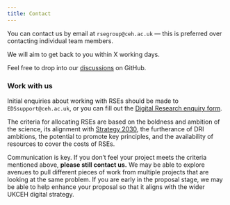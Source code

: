 ```yaml
---
title: Contact
---
```


You can contact us by email at `rsegroup@ceh.ac.uk` --- this is preferred over contacting individual team members.

We will aim to get back to you within X working days.

<!-- We also have an open-door policy... Jo & Joe share office \#52 at the Edinburgh site. -->

Feel free to drop into our [discussions](https://github.com/ukceh-rse/discussions) on GitHub.

### Work with us

Initial enquiries about working with RSEs should be made to `EDSsupport@ceh.ac.uk`, or you can fill out the [Digital Research enquiry form](https://cehacuk.sharepoint.com/sites/hub-pollution/SitePages/EDS-Enquiry-Form.aspx?csf=1&web=1&e=RtTUNw&CID=170baf8d-d06d-4d6a-b205-1b602e57b78e).

The criteria for allocating RSEs are based on the boldness and ambition of the science, its alignment with [Strategy 2030](https://www.ceh.ac.uk/strategy2030), the furtherance of DRI ambitions, the potential to promote key principles, and the availability of resources to cover the costs of RSEs.

Communication is key.
If you don't feel your project meets the criteria mentioned above, **please still contact us.**
We may be able to explore avenues to pull different pieces of work from multiple projects that are looking at the same problem.
If you are early in the proposal stage, we may be able to help enhance your proposal so that it aligns with the wider UKCEH digital strategy.

